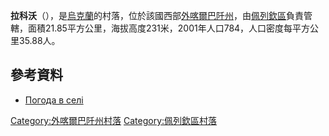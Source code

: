 {{coord|48|41|32|N|22|38|19|E|scale:100000|display=title}}

'''拉科沃'''（{{lang-uk|Раково}}），是[[烏克蘭|烏克蘭]]的村落，位於該國西部[[外喀爾巴阡州|外喀爾巴阡州]]，由[[佩列欽區|佩列欽區]]負責管轄，面積21.85平方公里，海拔高度231米，2001年人口784，人口密度每平方公里35.88人。

==參考資料==
*[http://weather.in.ua/ua/zakarpatskaja/22121 Погода в селі ] {{Wayback|url=http://weather.in.ua/ua/zakarpatskaja/22121 |date=20111221120228 }}

{{DEFAULTSORT:Раково}}

[[Category:外喀爾巴阡州村落|Category:外喀爾巴阡州村落]]
[[Category:佩列欽區村落|Category:佩列欽區村落]]


{{Zakarpattia-geo-stub}}